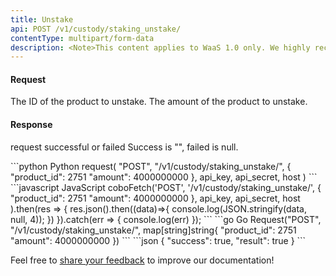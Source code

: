 ```yaml
---
title: Unstake
api: POST /v1/custody/staking_unstake/ 
contentType: multipart/form-data
description: <Note>This content applies to WaaS 1.0 only. We highly recommend that you upgrade to [WaaS 2.0](https://www.cobo.com/developers/v2/guides/overview/introduction).</Note> This endpoint allows users to stake or unstake a certain amount of a specified product in their custody wallet. The product_id and amount parameters are required in the POST request body. The endpoint first checks if the specified product exists, and then calls the pos_unstake method of the CustodyPosService to perform the staking or unstaking operation.
---
```

#### Request 

<ParamField body="product_id" type="Int" required>The ID of the product to unstake.</ParamField>
<ParamField body="amount" type="Int" required>The amount of the product to unstake.</ParamField>

#### Response
<ResponseField name="success" type="bool">request successful or failed</ResponseField>
<ResponseField name="result" type="String" >Success is "", failed is null.</ResponseField>

<RequestExample>
```python Python
request(
    "POST",
    "/v1/custody/staking_unstake/",
    {
        "product_id": 2751
        "amount": 4000000000
    },
    api_key, api_secret, host
)
```
```javascript JavaScript
coboFetch('POST', '/v1/custody/staking_unstake/',
        {
            "product_id": 2751
            "amount": 4000000000
        },
        api_key, api_secret, host
    ).then(res => {
        res.json().then((data)=>{
            console.log(JSON.stringify(data, null, 4));
        })
    }).catch(err => {
        console.log(err)
    });
```
```go Go
Request("POST", "/v1/custody/staking_unstake/", map[string]string{
    "product_id": 2751
    "amount": 4000000000
})
```
</RequestExample>

<ResponseExample>
```json
{
  "success": true,
  "result": true
}
```
</ResponseExample>

<Tip>Feel free to [share your feedback](https://forms.zohopublic.com/cobo/form/DocumentFeedbackForm/formperma/QvLOhxJv1_JMsJ-1dleZ8Itb_7rzN-LtgvsDdxosoVI) to improve our documentation!</Tip>